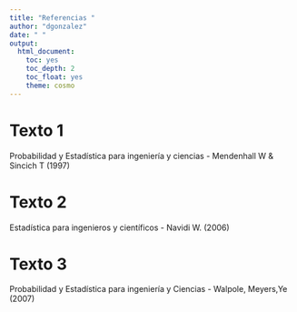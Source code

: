 ```yaml
---
title: "Referencias "
author: "dgonzalez"
date: " "
output:
  html_document:
    toc: yes
    toc_depth: 2
    toc_float: yes
    theme: cosmo
---
```


# Texto 1
Probabilidad y Estadística para ingeniería y ciencias - Mendenhall W & Sincich T (1997)

# Texto 2
Estadística para ingenieros y científicos - Navidi W. (2006)

# Texto 3
Probabilidad y Estadística para ingeniería y Ciencias - Walpole, Meyers,Ye (2007)

